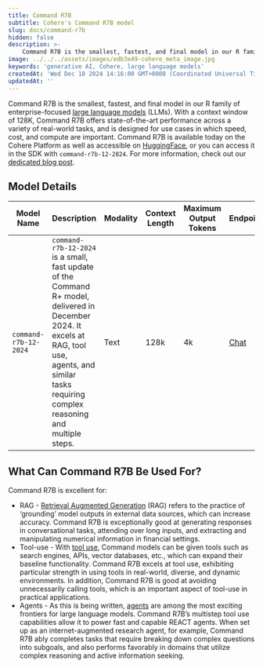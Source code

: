 ```yaml
---
title: Command R7B
subtitle: Cohere's Command R7B model
slug: docs/command-r7b
hidden: false
description: >-
    Command R7B is the smallest, fastest, and final model in our R family of enterprise-focused large language models. It excels at RAG, tool use, and agents.
image: ../../../assets/images/edb3e49-cohere_meta_image.jpg
keywords: 'generative AI, Cohere, large language models'
createdAt: 'Wed Dec 18 2024 14:16:00 GMT+0000 (Coordinated Universal Time)'
updatedAt: ''
---
```



Command R7B is the smallest, fastest, and final model in our R family of enterprise-focused [large language models](https://docs.cohere.com/docs/introduction-to-large-language-models) (LLMs). With a context window of 128K, Command R7B offers state-of-the-art performance across a variety of real-world tasks, and is designed for use cases in which speed, cost, and compute are important. Command R7B is available today on the Cohere Platform as well as accessible on [HuggingFace](https://huggingface.co/CohereForAI/c4ai-command-r7b-12-2024), or you can access it in the SDK with `command-r7b-12-2024`. For more information, check out our [dedicated blog post](https://cohere.com/blog/command-r7b).

## Model Details
| Model Name               | Description                                                                                                                                                                                                                                         | Modality             | Context Length | Maximum Output Tokens | Endpoints              |
|--------------------------|-----------------------------------------------------------------------------------------------------------------------------------------------------------------------------------------------------------------------------------------------------|----------------------|----------------|-----------------------|------------------------|
| `command-r7b-12-2024`    | `command-r7b-12-2024` is a small, fast update of the Command R+ model, delivered in December 2024. It excels at RAG, tool use, agents, and similar tasks requiring complex reasoning and multiple steps.                                            | Text                 | 128k           | 4k                    | [Chat](/reference/chat)|

## What Can Command R7B Be Used For?
Command R7B is excellent for:

- RAG - [Retrieval Augmented Generation](https://docs.cohere.com/docs/retrieval-augmented-generation-rag) (RAG) refers to the practice of ‘grounding’ model outputs in external data sources, which can increase accuracy. Command R7B is exceptionally good at generating responses in conversational tasks, attending over long inputs, and extracting and manipulating numerical information in financial settings.
- Tool-use - With [tool use](https://docs.cohere.com/docs/tool-use), Command models can be given tools such as search engines, APIs, vector databases, etc., which can expand their baseline functionality. Command R7B excels at tool use, exhibiting particular strength in using tools in real-world, diverse, and dynamic environments. In addition, Command R7B is good at avoiding unnecessarily calling tools, which is an important aspect of tool-use in practical applications. 
- Agents - As this is being written, [agents](https://docs.cohere.com/docs/multi-step-tool-use) are among the most exciting frontiers for large language models. Command R7B’s multistep tool use capabilities allow it to power fast and capable REACT agents. When set up as an internet-augmented research agent, for example, Command R7B ably completes tasks that require breaking down complex questions into subgoals, and also performs favorably in domains that utilize complex reasoning and active information seeking. 
